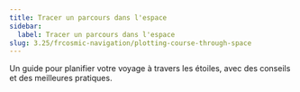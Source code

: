 ```yaml
---
title: Tracer un parcours dans l'espace
sidebar:
  label: Tracer un parcours dans l'espace
slug: 3.25/frcosmic-navigation/plotting-course-through-space
---
```


Un guide pour planifier votre voyage à travers les étoiles, avec des conseils et des meilleures pratiques.
